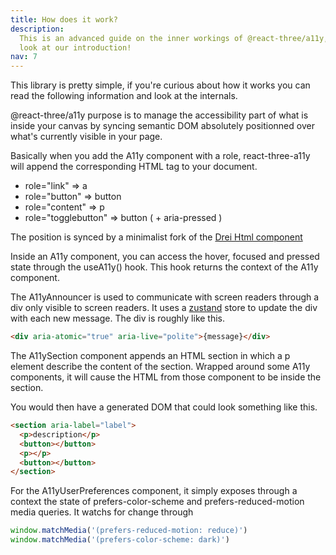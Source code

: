 ```yaml
---
title: How does it work?
description:
  This is an advanced guide on the inner workings of @react-three/a11y, if you are just getting started, take a
  look at our introduction!
nav: 7
---
```


This library is pretty simple, if you're curious about how it works you can read the following information and look at the internals.

@react-three/a11y purpose is to manage the accessibility part of what is inside your canvas by syncing semantic DOM absolutely positionned over what's currently visible in your page.

Basically when you add the A11y component with a role, react-three-a11y will append the corresponding HTML tag to your document.<br />

- role="link" => a
- role="button" => button
- role="content" => p
- role="togglebutton" => button ( + aria-pressed )

The position is synced by a minimalist fork of the [Drei Html component](drei/misc/html)

Inside an A11y component, you can access the hover, focused and pressed state through the useA11y() hook.
This hook returns the context of the A11y component.

The A11yAnnouncer is used to communicate with screen readers through a div only visible to screen readers.
It uses a [zustand](/zustand) store to update the div with each new message.
The div is roughly like this.

```html
<div aria-atomic="true" aria-live="polite">{message}</div>
```

The A11ySection component appends an HTML section in which a p element describe the content of the section.
Wrapped around some A11y components, it will cause the HTML from those component to be inside the section.

You would then have a generated DOM that could look something like this.

```html
<section aria-label="label">
  <p>description</p>
  <button></button>
  <p></p>
  <button></button>
</section>
```

For the A11yUserPreferences component, it simply exposes through a context the state of prefers-color-scheme and prefers-reduced-motion media queries.
It watchs for change through

```javascript
window.matchMedia('(prefers-reduced-motion: reduce)')
window.matchMedia('(prefers-color-scheme: dark)')
```
